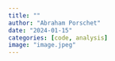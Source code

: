 ```yaml
---
title: ""
author: "Abraham Porschet"
date: "2024-01-15"
categories: [code, analysis]
image: "image.jpeg"
---
```


